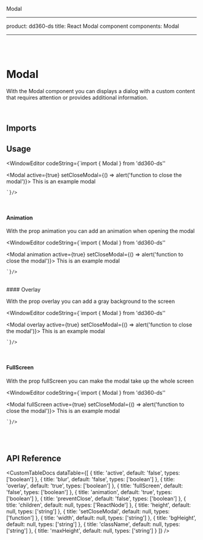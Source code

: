 Modal

---

product: dd360-ds title: React Modal component components: Modal

---

<br />
<br />

# <span name="floating-nav">Modal</span>

With the Modal component you can displays a dialog with a custom content that requires attention or provides additional information.

<br />

## <span name="floating-nav">Imports</span>

<WindowEditor codeString="import { Modal } from 'dd360-ds'" />

## <span name="floating-nav">Usage</span>

<ContainerComponentDoc>
    <ModalCustom hasAButton messageButtons={['Open Modal']} />
</ContainerComponentDoc>

<WindowEditor
    codeString={`import { Modal } from 'dd360-ds''

<Modal active={true} setCloseModal={() => alert('function to close the modal')}>
    This is an example modal
</Modal>

    `}/>

<br />

#### <span name="floating-nav">Animation</span>

With the prop <span className='border border-gray-300 bg-gray-200 p-1'>animation</span> you can add an animation when opening the modal

<ContainerComponentDoc>
    <ModalCustom propsCustom={{ animation: true }} messageButtons={['Open Modal with animation', 'Open Modal whithout animation']} />
</ContainerComponentDoc>

<WindowEditor
  codeString={`import { Modal } from 'dd360-ds''

<Modal animation active={true} setCloseModal={() => alert('function to close the modal')}>
    This is an example modal
</Modal>

    `}/>

<br />
#### <span name="floating-nav">Overlay</span>

With the prop <span className='border border-gray-300 bg-gray-200 p-1'>overlay</span> you can add a gray background to the screen

<ContainerComponentDoc>
    <ModalCustom propsCustom={{ overlay: true }} messageButtons={['Open Modal with overlay', 'Open Modal without overlay']} />
</ContainerComponentDoc>

<WindowEditor
     codeString={`import { Modal } from 'dd360-ds''

<Modal overlay active={true} setCloseModal={() => alert('function to close the modal')}>
    This is an example modal
</Modal>

    `}/>

<br />

#### <span name="floating-nav">FullScreen</span>

With the prop <span className='border border-gray-300 bg-gray-200 p-1'>fullScreen</span> you can make the modal take up the whole screen

<ContainerComponentDoc>
    <ModalCustom propsCustom={{ fullScreen: true }} messageButtons={['Open Modal with fullScreen', 'Open Modal without fullScreen']} />
</ContainerComponentDoc>

<WindowEditor
    codeString={`import { Modal } from 'dd360-ds''

<Modal fullScreen active={true} setCloseModal={() => alert('function to close the modal')}>
    This is an example modal
</Modal>

    `}/>

<br />
<br />

## <span name="floating-nav">API Reference</span>

<CustomTableDocs
    dataTable={[
        { title: 'active', default: 'false', types: ['boolean'] },
        { title: 'blur', default: 'false', types: ['boolean'] },
        { title: 'overlay', default: 'true', types: ['boolean'] },
        { title: 'fullScreen', default: 'false', types: ['boolean'] },
        { title: 'animation', default: 'true', types: ['boolean'] },
        { title: 'preventClose', default: 'false', types: ['boolean'] },
        { title: 'children', default: null, types: ['ReactNode'] },
        { title: 'height', default: null, types: ['string'] },
        { title: 'setCloseModal', default: null, types: ['function'] },
        { title: 'width', default: null, types: ['string'] },
        { title: 'bgHeight', default: null, types: ['string'] },
        { title: 'className', default: null, types: ['string'] },
        { title: 'maxHeight', default: null, types: ['string'] }
    ]}
/>
